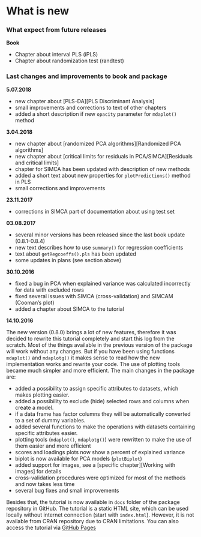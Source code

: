 # What is new {-}

### What expect from future releases {-}

**Book**

* Chapter about interval PLS (iPLS)
* Chapter about randomization test (randtest)

### Last changes and improvements to book and package {-}

**5.07.2018**

* new chapter about [PLS-DA][PLS Discriminant Analysis]
* small improvements and corrections to text of other chapters
* added a short description if new `opacity` parameter for `mdaplot()` method

**3.04.2018**

* new chapter about [randomized PCA algorithms][Randomized PCA algorithms]
* new chapter about [critical limits for residuals in PCA/SIMCA][Residuals and critical limits]
* chapter for SIMCA has been updated with description of new methods
* added a short text about new properties for `plotPredictions()` method in PLS
* small corrections and improvements

**23.11.2017**

* corrections in SIMCA part of documentation about using test set

**03.08.2017**

* several minor versions has been released since the last book update (0.8.1-0.8.4)
* new text describes how to use `summary()` for regression coefficients
* text about `getRegcoeffs().pls` has been updated
* some updates in plans (see section above)

**30.10.2016**

* fixed a bug in PCA when explained variance was calculated incorrectly for data with excluded rows
* fixed several issues with SIMCA (cross-validation) and SIMCAM (Cooman's plot)
* added a chapter about SIMCA to the tutorial

**14.10.2016**

The new version (0.8.0) brings a lot of new features, therefore it was decided to rewrite this tutorial 
completely and start this log from the scratch. Most of the things available in the previous version 
of the package will work without any changes. But if you have been using functions `mdaplot()` 
and `mdaplotg()` it makes sense to read how the new implementation works and rewrite your code. 
The use of plotting tools became much simpler and more efficient. The main changes in the package are:

* added a possibility to assign specific attributes to datasets, which makes plotting easier.
* added a possibility to exclude (hide) selected rows and columns when create a model.
* if a data frame has factor columns they will be automatically converted to a set of dummy variables.
* added several functions to make the operations with datasets containing specific attributes easier.
* plotting tools (`mdaplot()`, `mdaplotg()`) were rewritten to make the use of them easier and more efficient
* scores and loadings plots now show a percent of explained variance
* biplot is now available for PCA models (`plotBiplot`)
* added support for images, see a [specific chapter][Working with images] for details
* cross-validation procedures were optimized for most of the methods and now takes less time
* several bug fixes and small improvements

Besides that, the tutorial is now available in `docs` folder of the package repository in GitHub. The tutorial
is a static HTML site, which can be used locally without internet connection (start with `index.html`). 
However, it is not available from CRAN repository due to CRAN limitations. You can also access the tutorial via 
[GitHub Pages](https://svkucheryavski.github.io/mdatools)
